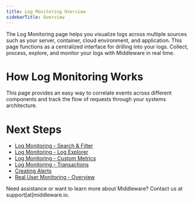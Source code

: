 ```yaml
---
title: Log Monitoring Overview
sidebarTitle: Overview
---
```


The Log Monitoring page helps you visualize logs across multiple sources such as your server, container, cloud environment, and application. This page functions as a centralized interface for drilling into your logs. Collect, process, explore, and monitor your logs with Middleware in real time.

# How Log Monitoring Works

This page provides an easy way to correlate events across different components and track the flow of requests through your systems architecture. 



# Next Steps

- [Log Monitoring - Search & Filter]()
- [Log Monitoring - Log Explorer]()
- [Log Monitoring - Custom Metrics]()
- [Log Monitoring - Transactions]()
- [Creating Alerts]()
- [Real User Monitoring - Overview]()

<Note> Need assistance or want to learn more about Middleware? Contact us at support[at]middleware.io. </Note>